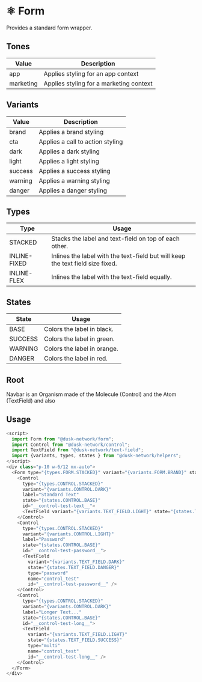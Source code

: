 
<Meta title="Docs/Components/Organisms/Form" />

# ⚛️ Form

Provides a standard form wrapper.

## Tones

| Value     | Description                             |
| --------- | --------------------------------------- |
| app       | Applies styling for an app context      |
| marketing | Applies styling for a marketing context |

## Variants

| Value   | Description                      |
| ------- | -------------------------------- |
| brand   | Applies a brand styling          |
| cta     | Applies a call to action styling |
| dark    | Applies a dark styling           |
| light   | Applies a light styling          |
| success | Applies a success styling        |
| warning | Applies a warning styling        |
| danger  | Applies a danger styling         |

## Types

| Type         | Usage                                                                          |
| ------------ | ------------------------------------------------------------------------------ |
| STACKED      | Stacks the label and text-field on top of each other.                          |
| INLINE-FIXED | Inlines the label with the text-field but will keep the text field size fixed. |
| INLINE-FLEX  | Inlines the label with the text-field equally.                                 |

## States

| State   | Usage                       |
| ------- | --------------------------- |
| BASE    | Colors the label in black.  |
| SUCCESS | Colors the label in green.  |
| WARNING | Colors the label in orange. |
| DANGER  | Colors the label in red.    |

## Root

Navbar is an Organism made of the Molecule (Control) and the Atom (TextField) and also

## Usage

```js
<script>
  import Form from "@dusk-network/form";
  import Control from "@dusk-network/control";
  import TextField from "@dusk-network/text-field";
  import {variants, types, states } from "@dusk-network/helpers";
</script>
<div class="p-10 w-6/12 mx-auto">
  <Form type="{types.FORM.STACKED}" variant="{variants.FORM.BRAND}" state="{states.FORM.BASE}">
    <Control
      type="{types.CONTROL.STACKED}"
      variant="{variants.CONTROL.DARK}"
      label="Standard Text"
      state="{states.CONTROL.BASE}"
      id="__control-test-text__">
      <TextField variant="{variants.TEXT_FIELD.LIGHT}" state="{states.TEXT_FIELD.SUCCESS}" name="control_test" id="__control-test-text__" />
    </Control>
    <Control
      type="{types.CONTROL.STACKED}"
      variant="{variants.CONTROL.LIGHT}"
      label="Password"
      state="{states.CONTROL.BASE}"
      id="__control-test-password__">
      <TextField
        variant="{variants.TEXT_FIELD.DARK}"
        state="{states.TEXT_FIELD.DANGER}"
        type="password"
        name="control_test"
        id="__control-test-password__" />
    </Control>
    <Control
      type="{types.CONTROL.STACKED}"
      variant="{variants.CONTROL.DARK}"
      label="Longer Text..."
      state="{states.CONTROL.BASE}"
      id="__control-test-long__">
      <TextField
        variant="{variants.TEXT_FIELD.LIGHT}"
        state="{states.TEXT_FIELD.SUCCESS}"
        type="multi"
        name="control_test"
        id="__control-test-long__" />
    </Control>
  </Form>
</div>
```
